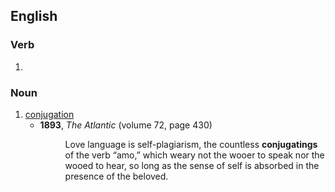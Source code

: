 ==English==

===Verb===
{{head|en|present participle}}

# {{present participle of|conjugate|lang=en|nocat=1}}

===Noun===
{{en-noun}}

# [[conjugation]]
#* '''1893''', ''The Atlantic'' (volume 72, page 430)
#*: Love language is self-plagiarism, the countless '''conjugatings''' of the verb “amo,” which weary not the wooer to speak nor the wooed to hear, so long as the sense of self is absorbed in the presence of the beloved.